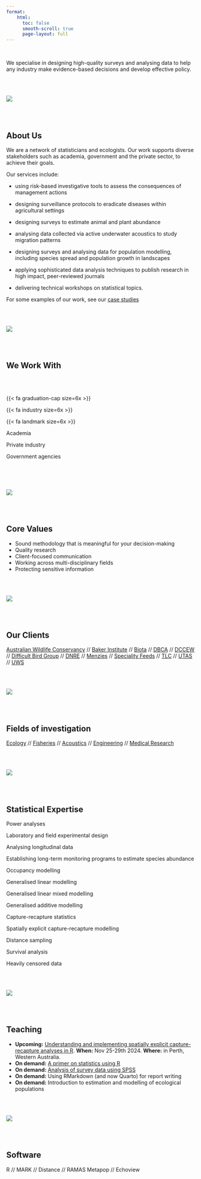 ```yaml
---
format:
    html:
      toc: false
      smooth-scroll: true
      page-layout: full
---
```


<br>

::: column-screen-left
::: larger
We specialise in designing high-quality surveys and analysing data to help any industry make evidence-based decisions and develop effective policy.
:::
:::

<br> <br>

::: column-screen-left
![](images/clouds-thin.jpg)
:::

<br> <br>

::: column-page
::: grid
::: g-col-4
# About Us
:::

::: g-col-8
::: nice
We are a network of statisticians and ecologists. Our work supports diverse stakeholders such as academia, government and the private sector, to achieve their goals.

Our services include:

-   using risk-based investigative tools to assess the consequences of management actions

-   designing surveillance protocols to eradicate diseases within agricultural settings

-   designing surveys to estimate animal and plant abundance

-   analysing data collected via active underwater acoustics to study migration patterns

-   designing surveys and analysing data for population modelling, including species spread and population growth in landscapes

-   applying sophisticated data analysis techniques to publish research in high impact, peer-reviewed journals

-   delivering technical workshops on statistical topics.

For some examples of our work, see our [case studies](case-studies.html)
:::
:::
:::
:::

<br> <br>

::: column-screen-right
![](images/bricks-thin.jpg)
:::

<br> <br>

::: column-page
# We Work With

<br> <br>

::: grid
::: g-col-4
::: text-center
{{< fa graduation-cap size=6x >}}
:::
:::

::: g-col-4
::: text-center
{{< fa industry size=6x >}}
:::
:::

::: g-col-4
::: text-center
{{< fa landmark size=6x >}}
:::
:::

::: g-col-4
::: nice
::: text-center
Academia
:::
:::
:::

::: g-col-4
::: nice
::: text-center
Private industry
:::
:::
:::

::: g-col-4
::: nice
::: text-center
Government agencies
:::
:::
:::
:::
:::

<br> <br> <br>

::: column-screen
![](images/pct-sunset-thin.jpg)
:::

<br> <br>

::: column-page
::: grid
::: g-col-4
# Core Values
:::

::: g-col-8
::: nice
-   Sound methodology that is meaningful for your decision-making
-   Quality research
-   Client-focused communication
-   Working across multi-disciplinary fields
-   Protecting sensitive information
:::
:::
:::
:::

<br> <br>

::: column-screen-right
![](images/moss-thin.jpg)
:::

<br> <br>

::: column-page
# Our Clients

::: clients
[Australian Wildlife Conservancy](https://www.australianwildlife.org) // [Baker Institute](https://baker.edu.au/) // [Biota](https://www.biota.net.au/) // [DBCA](https://www.dbca.wa.gov.au/) // [DCCEW](https://www.dcceew.gov.au/) // [Difficult Bird Group](https://www.difficultbirds.com/) // [DNRE](https://nre.tas.gov.au/) // [Menzies](https://www.menzies.utas.edu.au/) // [Speciality Feeds](https://www.specialtyfeeds.com/) // [TLC](https://tasland.org.au/about-the-tlc/) // [UTAS](https://www.utas.edu.au/) // [UWS](https://www.westernsydney.edu.au/)
:::
:::

<br> <br>

::: column-screen-left
![](images/pct-thin.jpg)
:::

<br> <br>

::: column-page
# Fields of investigation

::: clients
[Ecology](case-studies.html#category=ecology) // [Fisheries](case-studies.html#category=fisheries) // [Acoustics](case-studies.html#category=acoustics) // [Engineering](case-studies.html#category=engineering) // [Medical Research](case-studies.html#category=medical-research)
:::
:::

<br> <br>

::: column-screen
![](images/blue-thin.jpg)
:::

<br> <br>

::: column-page
# Statistical Expertise

::: nice
::: labelbox
Power analyses
:::

::: labelbox
Laboratory and field experimental design
:::

::: labelbox
Analysing longitudinal data
:::

::: labelbox
Establishing long-term monitoring programs to estimate species abundance
:::

::: labelbox
Occupancy modelling
:::

::: labelbox
Generalised linear modelling
:::

::: labelbox
Generalised linear mixed modelling
:::

::: labelbox
Generalised additive modelling
:::

::: labelbox
Capture-recapture statistics
:::

::: labelbox
Spatially explicit capture-recapture modelling
:::

::: labelbox
Distance sampling
:::

::: labelbox
Survival analysis
:::

::: labelbox
Heavily censored data
:::
:::
:::

<br> <br>

::: column-screen-right
![](images/alp-thin.jpg)
:::

<br> <br>

::: column-page
# Teaching

::: clients
-   **Upcoming:** [Understanding and implementing spatially explicit capture-recapture analyses in R](https://members.awms.org.au/resources/Documents/AWMS2024%20Flyer_SECR%20workshop%20Nov%202024.pdf). **When:** Nov 25-29th 2024. **Where:** in Perth, Western Australia.
-   **On demand:** [A primer on statistics using R](teaching/r-course.html)
-   **On demand:** [Analysis of survey data using SPSS](teaching/spss-course.html)
-   **On demand:** Using RMarkdown (and now Quarto) for report writing
-   **On demand:** Introduction to estimation and modelling of ecological populations
:::
:::

<br> <br>

::: column-screen-left
![](images/circles-thin.jpg)
:::

<br> <br>

::: column-page
# Software

::: clients
R // MARK // Distance // RAMAS Metapop // Echoview
:::
:::
